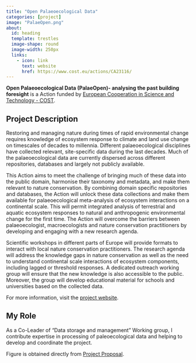 ```yaml
---
title: "Open Palaeoecological Data"
categories: [project]
image: "PalaeOpen.png"
about:
  id: heading
  template: trestles
  image-shape: round
  image-width: 250px
  links:
    - icon: link
      text: website
      href: https://www.cost.eu/actions/CA23116/
---
```


::: {#heading}
**Open Palaeoecological Data (PalaeOpen)- analysing the past building foresight** is a Action funded by [European Cooperation in Science and Technology - COST](https://www.cost.eu/). 

## Project Description 
Restoring and managing nature during times of rapid environmental change requires knowledge of ecosystem response to climate and land use change on timescales of decades to millennia. Different palaeoecological disciplines have collected relevant, site-specific data during the last decades. Much of the palaeoecological data are currently dispersed across different repositories, databases and largely not publicly available. 

This Action aims to meet the challenge of bringing much of these data into the public domain, harmonise their taxonomy and metadata, and make them relevant to nature conservation. By combining domain specific repositories and databases, the Action will unlock these data collections and make them available for palaeoecological meta-analysis of ecosystem interactions on a continental scale. This will permit integrated analysis of terrestrial and aquatic ecosystem responses to natural and anthropogenic environmental change for the first time. The Action will overcome the barriers between palaeoecologist, macroecologists and nature conservation practitioners by developing and engaging with a new research agenda. 

Scientific workshops in different parts of Europe will provide formats to interact with local nature conservation practitioners. The research agenda will address the knowledge gaps in nature conservation as well as the need to understand continental scale interactions of ecosystem components, including lagged or threshold responses. A dedicated outreach working group will ensure that the new knowledge is also accessible to the public. Moreover, the group will develop educational material for schools and universities based on the collected data.

For more information, visit the [project website](https://www.cost.eu/actions/CA23116/).

## My Role
As a Co-Leader of "Data storage and management" Working group, I contribute expertise in processing of paleoecological data and helping to develop and coordinate the project.

Figure is obtained directly from [Project Proposal](https://e-services.cost.eu/files/domain_files/CA/Action_CA23116/mou/CA23116-e.pdf).
:::

